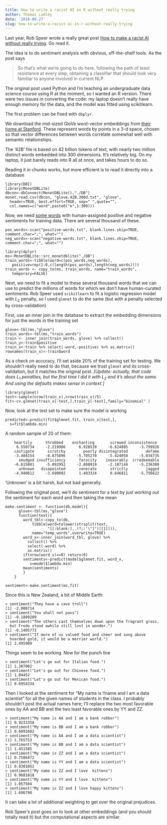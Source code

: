 ```yaml
---
title: How to write a racist AI in R without really trying
author: Thomas Lumley
date: '2018-09-27'
slug: how-to-write-a-racist-ai-in-r-without-really-trying
---
```


Last year, Rob Speer wrote a really great post [How to make a racist AI without really trying](https://blog.conceptnet.io/posts/2017/how-to-make-a-racist-ai-without-really-trying/). Go read it.

The idea is to do sentiment analysis with obvious, off-the-shelf tools. As the post says

> So that’s what we’re going to do here, following the path of
> least resistance at every step, obtaining a classifier that
> should look very familiar to anyone involved in current NLP. 

The original post used Python and I'm teaching an undergraduate data science course using R at the moment, so I wanted an R version. There were two issues in converting the code: my laptop doesn't really have enough memory for the data, and the model was fitted using scikitlearn.

The first problem can be fixed with `dbplyr`.

We download the mid-sized GloVe word-vector embeddings from [their home at Stanford](https://nlp.stanford.edu/projects/glove/). These represent words by points in a 3-d space, chosen so that vector differences between words correlate somewhat well with semantic relationships.

The '42B' file is based on 42 billion tokens of text, with nearly two million distinct words embedded into 300 dimensions. It's relatively big. On my laptop, it just barely reads into R all at once, and takes hours to do so.

Reading it in chunks works, but more efficient is to read it directly into a database

```
library(DBI)
library(MonetDBLite)
dbcon<-dbConnect(MonetDBLite(),"./DB")
monet.read.csv(dbcon, "glove.42B.300d.txt", "glove",
  header=TRUE, best.effort=TRUE, sep=" ",quote="",
  col.names=c("word",paste0("e",1:300)))
```

Now, we need [some words](https://www.cs.uic.edu/~liub/FBS/sentiment-analysis.html#lexicon) with human-assigned positive and negative sentiments for training data.  There are several thousand of these.

```
pos_words<-scan("positive-words.txt", blank.lines.skip=TRUE, comment.char=";", what="")
neg_words<-scan("negative-words.txt", blank.lines.skip=TRUE, comment.char=";", what="")

library(dplyr)
ms<-MonetDBLite::src_monetdblite("./DB")
train_words<-tibble(word=c(pos_words,neg_words),
   positive=rep(1:0,c(length(pos_words),length(neg_words))))
train_words <- copy_to(ms, train_words, name="train_words",
   temporary=FALSE)
```

Next, we need to fit a model to these several thousand words that we can use to predict the millions of words for which we don't have human-curated sentiments. Rob Speer used `scikitlearn` to fit a logistic regression model  with $L_2$ penalty, so I used `glmnet` to do the same (but with a penalty selected by cross-validation)

First, use an inner join in the database to extract the embedding dimensions for just the words in the training set
```
glove<-tbl(ms,"glove")
train_words<-tbl(ms,"train_words")
train <- inner_join(train_words, glove) %>% collect() 
train_y<-train$positive
train_x<-train %>% select(-word,-positive) %>% as.matrix()
rownames(train_x)<-train$word
```

As a check on accuracy, I'll set aside 20% of the training set for testing. We shouldn't really need to do that, because we trust `glmnet` and its cross-validation, but it matches the original post. *[Update: actually, that code does $L_1$ penalties, but the first time I did it with $L_2$ and it's about the same. And using the defaults makes sense in context.]*

```
library(glmnet)
test<-sample(nrow(train_x),nrow(train_x)/5)
fit<-cv.glmnet(train_x[-test,],train_y[-test],family="binomial" )
```

Now, look at the test set to make sure the model is working
```
predicted<-predict(fit$glmnet.fit, train_x[test,],
  s=fit$lambda.min)
```

A random sample of 20 of them:

```
    heartily      throbbed    enchanting       screwed inconsistence 
     6.550734     -2.219986      6.928539     -6.624885     -3.799926 
    castigate      scratchy        poorly disintegrated        defame 
    -3.404154     -8.875896     -5.705270     -5.424058     -5.034735 
      smudged insufficiency      ferocity    inexorably  irredeemable 
    -6.615081     -5.092952     -2.888919     -2.187144     -5.236300 
      unknown   disapointed      venerate      strictly        jagged 
    -4.940612     -3.690092      1.403324      0.646811     -5.756622 
```

'Unknown' is a bit harsh, but not bad generally.

Following the original post, we'll do sentiment for a text by just working out the sentiment for each word and then taking the mean

```
make.sentiment <- function(db,model){
	  glove<-tbl(ms,"glove")
	  function(text){
		word_tbl<-copy_to(db, 
			tibble(word=tolower(strsplit(text,
			       "[[:blank:],.!?;:'\"]")[[1]])),
			name="temp_words",overwrite=TRUE)
		word_x<-inner_join(word_tbl, glove) %>%
		  collect() %>% 
		  select(-word) %>% 
		  as.matrix()
		if(nrow(word_x)==0) return(0)
		sentiments<-predict(model$glmnet.fit, word_x, 
		   s=model$lambda.min)
		mean(sentiments)
		}
 	}

sentiment<-make.sentiment(ms,fit)
```

Since this is New Zealand, a bit of Middle Earth:

```
> sentiment("They have a cave troll")
[1] -2.000714
> sentiment("You shall not pass")
[1] -0.1889209
> sentiment("The others cast themselves down upon the fragrant grass, 
  but Frodo stood awhile still lost in wonder.")
[1] -0.1405773
> sentiment("If more of us valued food and cheer and song above
  hoarded gold, it would be a merrier world.")
[1] 2.495909
```

Things seem to be working. Now for the punch line
```
> sentiment("Let's go out for Italian food.")
[1] 1.387002
> sentiment("Let's go out for Chinese food.")
[1] 1.04452
> sentiment("Let's go out for Mexican food.")
[1] 0.6954334
```

Then I looked at the sentiment for "My name is !!name and I am a data scientist" for all the given names of students in the class. I probably shouldn't post the actual names here; I'll replace the two most favorable ones by AA and BB and the two least favorable ones by YY and ZZ.

```
> sentiment("My name is AA and I am a bank robber")
[1] 0.9233358
> sentiment("My name is BB and I am a bank robber")
[1] 0.6091682
> sentiment("My name is AA and I am a data scientist")
[1] 1.765753
> sentiment("My name is BB and I am a data scientist")
[1] 1.451585
> sentiment("My name is ZZ and I am a data scientist")
[1] 0.7586472
> sentiment("My name is YY and I am a data scientist")
[1] 0.8301052
> sentiment("My name is ZZ and I love  kittens")
[1] 0.9681818
> sentiment("My name is YY and I love  kittens")
[1] 1.057504
> sentiment("My name is ZZ and I love happy kittens")
[1] 1.696798
```

It can take a lot of additional weighting to get over the original prejudices.

Rob Speer's post goes on to look at other embeddings (and you should totally read it) but the computational aspects are similar. 